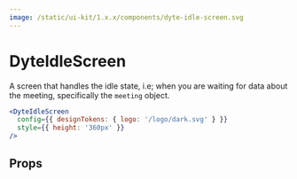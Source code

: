 ```yaml
---
image: /static/ui-kit/1.x.x/components/dyte-idle-screen.svg
---
```


# DyteIdleScreen

A screen that handles the idle state,
i.e; when you are waiting for data about the meeting, specifically the `meeting` object.

```jsx live
<DyteIdleScreen
  config={{ designTokens: { logo: '/logo/dark.svg' } }}
  style={{ height: '360px' }}
/>
```

## Props

<PropsTable of="dyte-idle-screen" />
